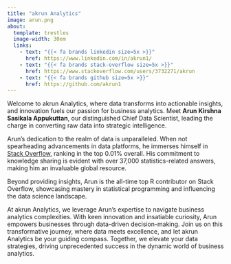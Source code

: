 ```yaml
---
title: "akrun Analytics"
image: arun.png
about: 
  template: trestles
  image-width: 30em
  links:
    - text: "{{< fa brands linkedin size=5x >}}"
      href: https://www.linkedin.com/in/akrun1/
    - text: "{{< fa brands stack-overflow size=5x >}}"
      href: https://www.stackoverflow.com/users/3732271/akrun
    - text: "{{< fa brands github size=5x >}}"
      href: https://github.com/akrun1
---
```


Welcome to akrun Analytics, where data transforms into actionable insights, and innovation fuels our passion for business analytics. Meet **Arun Kirshna Sasikala Appukuttan**, our distinguished Chief Data Scientist, leading the charge in converting raw data into strategic intelligence.

Arun's dedication to the realm of data is unparalleled. When not spearheading advancements in data platforms, he immerses himself in [Stack Overflow](https://stackoverflow.com/users/3732271/akrun), ranking in the top 0.01% overall. His commitment to knowledge sharing is evident with over 37,000 statistics-related answers, making him an invaluable global resource.

Beyond providing insights, Arun is the all-time top R contributor on Stack Overflow, showcasing mastery in statistical programming and influencing the data science landscape.

At akrun Analytics, we leverage Arun's expertise to navigate business analytics complexities. With keen innovation and insatiable curiosity, Arun empowers businesses through data-driven decision-making. Join us on this transformative journey, where data meets excellence, and let akrun Analytics be your guiding compass. Together, we elevate your data strategies, driving unprecedented success in the dynamic world of business analytics.





